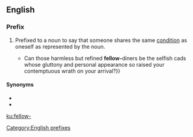 {{also|fellow}}
==English==

===Prefix===
{{head|en|prefixes}}

# Prefixed to a noun to say that someone shares the same [[condition]] as oneself as represented by the noun.
#: {{usex|lang=en|'''fellow-'''worker;&nbsp; '''fellow-'''sufferer;&nbsp; '''fellow-'''teacher;&nbsp; '''fellow-'''chairwoman;&nbsp; '''fellow-'''Scotsman}}
#: {{usex|lang=en|His call for action was supported by the majority of his '''fellow-'''students at the meeting.}}
#*{{quote-book|year=1922|author={{w|Ben Travers}}
|chapter=5|title=[http://openlibrary.org/works/OL1521052W A Cuckoo in the Nest]
|passage=The most rapid and most seductive transition in all human nature is that which attends the palliation of a ravenous appetite.{{...}}Can those harmless but refined '''fellow-'''diners be the selfish cads whose gluttony and personal appearance so raised your contemptuous wrath on your arrival?}}

====Synonyms====
* {{l/en|co-}}
* {{l/en|even-}}

[[Category:English prefixes]]

[[ku:fellow-]]